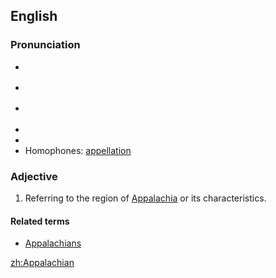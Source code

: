 ==English==

===Pronunciation===
*{{a|US}} {{IPA|/ˌæpəˈleɪtʃǝn/}}
*{{a|US}} {{IPA|/ˌæpəˈlætʃǝn/}}
*{{a|US}} {{IPA|/ˌæpəˈleɪʃǝn/}}
*{{audio|en-us-Appalachian.ogg|Audio (US)}}
*{{rhymes|eɪʃǝn}}
* Homophones: [[appellation]]

===Adjective===
{{en-adj}}

# Referring to the region of [[Appalachia]] or its characteristics.

====Related terms====
* [[Appalachians]]

[[zh:Appalachian]]